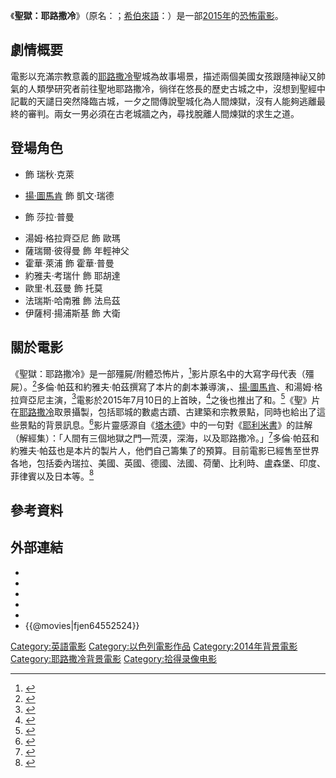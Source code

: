 {{Infobox film
|name            = 聖獄：耶路撒冷
|original_name  = {{lang|en|''JeruZalem''}}
|image           = JeruZalem 2015 (TW film poster).jpg
|caption         = 臺灣版電影海報
|director        = 多倫·帕茲<br />約雅夫·帕茲
|producer        = 多倫·帕茲<br />約雅夫·帕茲
|writer          = 多倫·帕茲<br />約雅夫·帕茲
|based on       = 
|starring       = {{Plainlist|
* {{tsl|en|Yael Grobglas|耶兒·葛洛格拉斯}}
* [[揚·圖馬肯|揚·圖馬肯]]
* {{tsl|en|Danielle Jadelyn|丹妮兒·潔德琳}}
* 湯姆·格拉齊亞尼}}
|music            = 
|cinematography   = Rotem Yaron
|editing          = Reut Hahn
|studio           = 
|distributor      =
|released         = {{Film date|2015|07|10|{{tsl|en|Jerusalem Film Festival|耶路撒冷影展}}}}
|runtime          = 94分鐘
|country         = {{ISR}}
|language        = [[英語|英語]]
|budget          = 
|gross           = 
|tw_name       = 聖獄：耶路撒冷
}}
{{Portal box|電影|以色列}}

《'''聖獄：耶路撒冷'''》（原名：{{lang|en|''JeruZalem''}}；[[希伯來語|希伯來語]]：{{lang|he|ג'רוזלם}}）是一部[[2015年電影|2015年]]的{{tsl|en|Cinema of Israel|以色列電影|以色列}}{{tsl|en|Supernatural fiction|靈異題材|超自然}}[[恐怖電影|恐怖電影]]。

== 劇情概要 ==
電影以充滿宗教意義的[[耶路撒冷|耶路撒冷]]聖城為故事場景，描述兩個美國女孩跟隨神祕又帥氣的人類學研究者前往聖地耶路撒冷，徜徉在悠長的歷史古城之中，沒想到聖經中記載的天譴日突然降臨古城，一夕之間傳說聖城化為人間煉獄，沒有人能夠逃離最終的審判。兩女一男必須在古老城牆之內，尋找脫離人間煉獄的求生之道。

== 登場角色 ==
* {{tsl|en|Yael Grobglas|耶兒·葛洛格拉斯}} 飾 瑞秋·克萊
* [[揚·圖馬肯|揚·圖馬肯]] 飾 凱文·瑞德
* {{tsl|en|Danielle Jadelyn|丹妮兒·潔德琳}} 飾 莎拉·普曼
* 湯姆·格拉齊亞尼 飾 歐瑪
* 薩瑞爾·彼得曼 飾 年輕神父
* 霍華·萊浦 飾 霍華·普曼
* 約雅夫·考瑞什 飾 耶胡達
* 歐里·札茲曼 飾 托莫
* 法瑞斯·哈南雅 飾 法烏茲
* 伊薩柯·揚浦斯基 飾 大衛

== 關於電影 ==
《聖獄：耶路撒冷》是一部殭屍/附體恐怖片，<ref name=WGTC>{{cite web |url=http://wegotthiscovered.com/movies/jeruzalem-review/ |title=JeruZalem Review. |work=Wegotthiscovered.com |author=Matt Donato |date=January 2016 |accessdate=25 April 2016}}</ref>影片原名中的大寫字母{{lang|en|Z}}代表{{lang|en|Zombie}}（殭屍）。<ref>{{cite web |url=https://festivalreviews.org/2016/01/30/movie-review-jeruzalem-2016-israeli-zombie-film |title=Movie Review: JERUZALEM (2016) Israeli Zombie Film! |work=Festivalreviews.org |author=Gilbert Seah |date=30 January 2016 |accessdate=25 April 2016}}</ref>多倫·帕茲和約雅夫·帕茲撰寫了本片的劇本兼導演，{{tsl|en|Yael Grobglas|耶兒·葛洛格拉斯}}、[[揚·圖馬肯|揚·圖馬肯]]、{{tsl|en|Danielle Jadelyn|丹妮兒·潔德琳}}和湯姆·格拉齊亞尼主演，<ref>{{cite web |url=http://www.thehollywoodnews.com/2015/08/30/jeruzalem-review-090451 |title=Jeruzalem review. FrightFest 2015: “A tense and often scary film” |work=Thehollywoodnews.com |date=30 August 2015 |author=Luke Ryan Baldock |accessdate=25 April 2016}}</ref>電影於2015年7月10日的{{tsl|en|Jerusalem Film Festival|耶路撒冷影展}}上首映，<ref>{{cite web |url=http://variety.com/2015/film/news/jerusalem-film-festival-amy-jeruzalem-1201537995 |title=Jerusalem Film Festival Opens With ‘Amy,’ ‘Jeruzalem’ and ‘Tikkun’ |work=Variety.com |date=10 July 2015 |author=Debra Kamin |accessdate=25 April 2016}}</ref>之後也推出了{{lang|en|DVD}}和{{lang|en|Blu-ray}}。<ref>{{cite web |url=http://iris.theaureview.com/dvd-review-jeruzalem-israel-2015 |title=DVD Review: Jeruzalem (Israel, 2015). |work=Iris.theaureview.com |author=Ryan Champion |date=4 February 2016 |accessdate=25 April 2016 |archive-url=https://web.archive.org/web/20161012222633/http://iris.theaureview.com/dvd-review-jeruzalem-israel-2015/ |archive-date=2016-10-12 |dead-url=yes }}</ref>《聖》片在[[耶路撒冷|耶路撒冷]]取景攝製，包括耶城的數處古蹟、古建築和宗教景點，同時也給出了這些景點的背景訊息。<ref>{{cite web |url=http://redcarpetcrash.com/movie-review-jeruzalem-makes-good-use-of-google-glass |title=Movie Review: ‘JeruZalem’ Makes Good Use Of Google Glass |work=Redcarpetcrash.com |date=16 January 2016 |author=Bradley Smith |accessdate=25 April 2016}}</ref>影片靈感源自《[[塔木德|塔木德]]》中的一句對《[[耶利米書|耶利米書]]》的註解（解經集）：「人間有三個地獄之門—荒漠，深海，以及耶路撒冷。」<ref>{{cite web|url=http://www.sacred-texts.com/jud/t02/eru06.htm|title=p. 43 - R. Jeremiah ben Elazar said again. "Hell has three gates: One in the desert, one in the sea, and one in Jerusalem."}}</ref>多倫·帕茲和約雅夫·帕茲也是本片的製片人，他們自己籌集了{{USD|160,000}}的預算。目前電影已經售至世界各地，包括委內瑞拉、美國、英國、德國、法國、荷蘭、比利時、盧森堡、印度、菲律賓以及日本等。<ref>{{cite web |url=http://www.timesofisrael.com/its-the-talmud-with-zombies-in-new-israeli-horror-film/ |title=It’s the Talmud — with zombies! — in new Israeli horror film. |work=Timesofisrael.com |date=28 August 2015 |author=Lauri Donahue |accessdate=25 April 2016}}</ref>

== 參考資料 ==
{{reflist}}

== 外部連結 ==
* {{IMDb title|4552524|聖獄：耶路撒冷}}
* {{Amg movie|639190|聖獄：耶路撒冷}}
* {{Rotten-tomatoes|jeruzalem|聖獄：耶路撒冷}}
* {{metacritic film|jeruzalem|聖獄：耶路撒冷}}
* {{yahoomovie id|6110}}
* {{@movies|fjen64552524}}

[[Category:英語電影|Category:英語電影]]
[[Category:以色列電影作品|Category:以色列電影作品]]
[[Category:2014年背景電影|Category:2014年背景電影]]
[[Category:耶路撒冷背景電影|Category:耶路撒冷背景電影]]
[[Category:拾得录像电影|Category:拾得录像电影]]